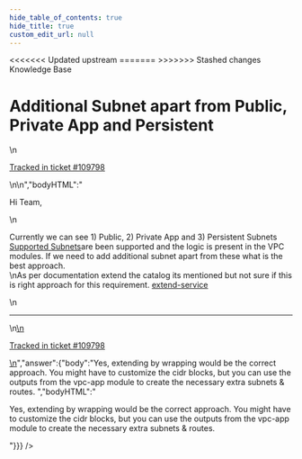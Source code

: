 ```yaml
---
hide_table_of_contents: true
hide_title: true
custom_edit_url: null
---
```



<head>
<<<<<<< Updated upstream
  <link rel="canonical" href="https://github.com/tnn-tnn-tnn-tnn-tnn-gruntwork-io/knowledge-base/discussions/636" />
=======
  <link rel="canonical" href="https://github.com/tnn-gruntwork-io/knowledge-base/discussions/636" />
>>>>>>> Stashed changes
</head>

<CenterLayout>
<span className="searchCategory">Knowledge Base</span>
<h1>Additional Subnet apart from Public, Private App and Persistent</h1>
<GitHub discussion={{"id":"D_kwDOF8slf84ASLPe","number":636,"author":{"login":"bangupoc"},"title":"Additional Subnet apart from Public, Private App and Persistent","body":"\nHi Team,\r\n\r\nCurrently we can see 1) Public, 2) Private App and 3) Persistent Subnets [Supported Subnets](https://docs.gruntwork.io/guides/build-it-yourself/vpc/core-concepts/subnets)are been supported and the logic is present in the VPC modules. If we need to add additional subnet apart from these what is the best approach. \r\nAs per documentation extend the catalog its mentioned but not sure if this is right approach for this requirement. [extend-service](https://docs.gruntwork.io/reference/services/intro/create-your-own-service-catalog#extend-gruntwork-services)\n\n---\n\n<ins datetime=\"2023-01-17T11:54:23Z\">\n  <p><a href=\"https://support.gruntwork.io/hc/requests/109798\">Tracked in ticket #109798</a></p>\n</ins>\n","bodyHTML":"<p dir=\"auto\">Hi Team,</p>\n<p dir=\"auto\">Currently we can see 1) Public, 2) Private App and 3) Persistent Subnets <a href=\"https://docs.gruntwork.io/guides/build-it-yourself/vpc/core-concepts/subnets\" rel=\"nofollow\">Supported Subnets</a>are been supported and the logic is present in the VPC modules. If we need to add additional subnet apart from these what is the best approach.<br>\nAs per documentation extend the catalog its mentioned but not sure if this is right approach for this requirement. <a href=\"https://docs.gruntwork.io/reference/services/intro/create-your-own-service-catalog#extend-gruntwork-services\" rel=\"nofollow\">extend-service</a></p>\n<hr>\n<ins datetime=\"2023-01-17T11:54:23Z\">\n  <p dir=\"auto\"><a href=\"https://support.gruntwork.io/hc/requests/109798\" rel=\"nofollow\">Tracked in ticket #109798</a></p>\n</ins>","answer":{"body":"Yes, extending by wrapping would be the correct approach. You might have to customize the cidr blocks, but you can use the outputs from the vpc-app module to create the necessary extra subnets & routes. ","bodyHTML":"<p dir=\"auto\">Yes, extending by wrapping would be the correct approach. You might have to customize the cidr blocks, but you can use the outputs from the vpc-app module to create the necessary extra subnets &amp; routes.</p>"}}} />

</CenterLayout>
  

<!-- ##DOCS-SOURCER-START
{
  "sourcePlugin": "github-discussions",
  "hash": "6f93ce1943fe7edb9eb921114261750a"
}
##DOCS-SOURCER-END -->
